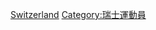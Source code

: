 {{Commons category|Climbers from Switzerland}}
[[Category:各國攀岩家|Switzerland]]
[[Category:瑞士運動員|Category:瑞士運動員]]